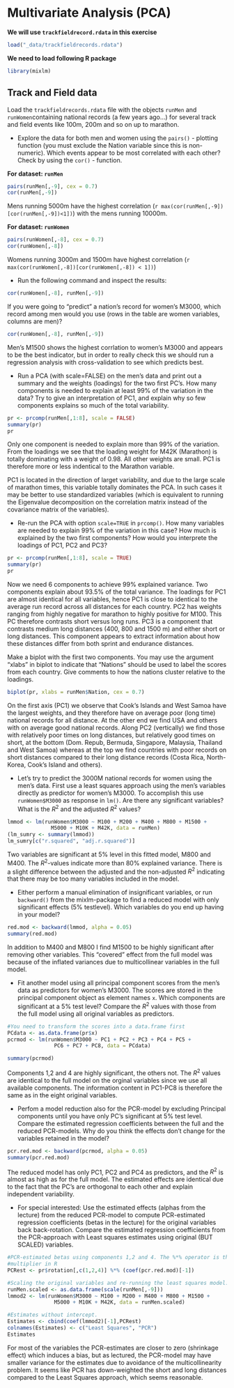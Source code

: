 # Multivariate Analysis (PCA)

**We will use `trackfieldrecord.rdata` in this exercise**

```r
load("_data/trackfieldrecords.rdata")
```

**We need to load following R package**

```r
library(mixlm)
```


## Track and Field data

Load the `trackfieldrecords.rdata` file with the objects `runMen` and `runWomen`containing national records (a few years ago...) for several track and field events like 100m, 200m and so on up to marathon. 

- Explore the data for both men and women using the `pairs()` - plotting function (you must exclude the Nation variable since this is non-numeric). Which events appear to be most correlated with each other? Check by using the `cor()` - function.

<div class="ans">

**For dataset: `runMen`**

```r
pairs(runMen[,-9], cex = 0.7)
cor(runMen[,-9])
```

Mens running 5000m have the highest correlation (`r max(cor(runMen[,-9])[cor(runMen[,-9])<1])`) with the mens running 10000m.

**For dataset: `runWomen`**

```r
pairs(runWomen[,-8], cex = 0.7)
cor(runWomen[,-8])
```

Womens running 3000m and 1500m have highest correlation (`r max(cor(runWomen[,-8])[cor(runWomen[,-8]) < 1])`)

</div>

- Run the following command and inspect the results: 

```r
cor(runWomen[,-8], runMen[,-9])
```

If you were going to "predict" a nation's record for women's M3000, which record among men would you use (rows in the table are women variables, columns are men)?

<div class="ans">

```r
cor(runWomen[,-8], runMen[,-9])
```

Men's M1500 shows the highest corrlation to women's M3000 and appears to be the best indicator, but in order to really check this we should run a regression analysis with cross-validation to see which predicts best.

</div>

- Run a PCA (with scale=FALSE) on the men's data and print out a summary and the weights (loadings) for the two first PC's. How many components is needed to explain at least 99% of the variation in the data? Try to give an interpretation of PC1, and explain why so few components explains so much of the total variability.

<div class="ans">

```r
pr <- prcomp(runMen[,1:8], scale = FALSE)
summary(pr)
pr
```

Only one component is needed to explain more than 99% of the variation. From the loadings we
see that the loading weight for M42K (Marathon) is totally dominating with a weight of 0.98. All other weights are small. PC1 is therefore more or less indentical to the Marathon variable.

PC1 is located in the direction of larget variability, and due to the large scale of marathon times, this variable totally dominates the PCA. In such cases it may be better to use standardized variables (which is equivalent to running the Eigenvalue decomposition on the correlation matrix instead of the covariance matrix of the variables).

</div>

- Re-run the PCA with option `scale=TRUE` in `prcomp()`. How many variables are needed to explain 99% of the variation in this case? How much is explained by the two first components?
  How would you interprete the loadings of PC1, PC2 and PC3?

<div class="ans">

```r
pr <- prcomp(runMen[,1:8], scale = TRUE)
summary(pr)
pr
```

Now we need 6 components to achieve 99% explained variance. Two components explain about 93.5% of the total variance. The loadings for PC1 are almost identical for all variables, hence PC1 is close to identical to the average run record across all distances for each country. PC2 has weights ranging from highly negative for marathon to highly positive for M100. This PC therefore contrasts short versus long runs. PC3 is a component that contrasts medium long distances (400, 800 and 1500 m) and either short or long distances. This component appears to extract information about how these distances differ from both sprint and endurance distances.

</div>


Make a biplot with the first two components. You may use the argument "xlabs" in biplot to indicate that "Nations" should be used to label the scores from each country. Give comments to how the nations cluster relative to the loadings.

<div class="ans">

```r
biplot(pr, xlabs = runMen$Nation, cex = 0.7)
```

On the first axis (PC1) we observe that Cook's Islands and West Samoa have the largest weights, and they therefore have on average poor (long time) national records for all distance. At the other end we find USA and others with on average good national records.
Along PC2 (vertically) we find those with relatively poor times on long distances, but relatively good times on short, at the bottom (Dom. Repub, Bermuda, Singapore, Malaysia, Thailand and West Samoa) whereas at the top we find countries with poor records on short distances compared to their long distance records (Costa Rica, North-Korea, Cook's Island and others).

</div>

- Let's try to predict the 3000M national records for women using the men's data. First use a least squares approach using the men's variables directly as predictor for women's M3000. To accomplish this use `runWomen$M3000` as response in `lm()`. Are there any significant variables? What is the $R^2$ and the adjusted $R^2$ values?

<div class="ans">

```r
lmmod <- lm(runWomen$M3000 ~ M100 + M200 + M400 + M800 + M1500 + 
              M5000 + M10K + M42K, data = runMen)
(lm_sumry <- summary(lmmod))
lm_sumry[c("r.squared", "adj.r.squared")]
```

Two variables are significant at 5% level in this fitted model, M800 and M400. The $R^2$-values indicate more than 80% explained variance. There is a slight difference between the adjusted and the non-adjusted $R^2$ indicating that there may be too many variables included in the model.

</div>

- Either perform a manual elimination of insignificant variables, or run `backward()` from the mixlm-package to find a reduced model with only significant effects (5% testlevel). Which variables do you end up having in your model?

<div class="ans">

```r
red.mod <- backward(lmmod, alpha = 0.05)
summary(red.mod)
```

In addition to M400 and M800 I find M1500 to be highly significant after removing other variables. This "covered" effect from the full model was because of the inflated variances due to multicollinear variables in the full model. 

</div>

- Fit another model using all principal component scores from the men's data as predictors for women's M3000. The scores are stored in the principal component object as element names `x`.
  Which components are significant at a 5% test level? Compare the $R^2$ values with those from the full model using all original variables as predictors.

<div class="ans">

```r
#You need to transform the scores into a data.frame first
PCdata <- as.data.frame(pr$x)
pcrmod <- lm(runWomen$M3000 ~ PC1 + PC2 + PC3 + PC4 + PC5 + 
               PC6 + PC7 + PC8, data = PCdata)

summary(pcrmod)
```

Components 1,2 and 4 are highly significant, the others not. The $R^2$ values are identical to the full model on the orginal variables since we use all available components. The information content in PC1-PC8 is therefore the same as in the eight original variables.

</div>


- Perfom a model reduction also for the PCR-model by excluding Principal components until you have only PC's significant at 5% test level. Compare the estimated regression coefficients between the full and the reduced PCR-models. Why do you think the effects don't change for the variables retained in the model?

<div class="ans">

```r
pcr.red.mod <- backward(pcrmod, alpha = 0.05)
summary(pcr.red.mod)
```

The reduced model has only PC1, PC2 and PC4 as predictors, and the $R^2$ is almost as high as for the full model. The estimated effects are identical due to the fact that the PC's are orthogonal to each other and explain independent variability. 

</div>

- For special interested: Use the estimated effects (alphas from the lecture) from the reduced PCR-model to compute PCR-estimated regression coefficients (betas in the lecture) for the original variables back back-rotation. Compare the estimated regression coefficients from the PCR-approach with Least squares estimates using original (BUT SCALED) variables.

<div class="ans">

```r
#PCR-estimated betas using components 1,2 and 4. The %*% operator is the inner-product
#multiplier in R
PCRest <- pr$rotation[,c(1,2,4)] %*% (coef(pcr.red.mod)[-1])

#Scaling the original variables and re-running the least squares model:
runMen.scaled <- as.data.frame(scale(runMen[,-9]))
lmmod2 <- lm(runWomen$M3000 ~ M100 + M200 + M400 + M800 + M1500 + 
               M5000 + M10K + M42K, data = runMen.scaled)

#Estimates without intercept.
Estimates <- cbind(coef(lmmod2)[-1],PCRest)
colnames(Estimates) <- c("Least Squares", "PCR")
Estimates
```

For most of the variables the PCR-estimates are closer to zero (shrinkage effect) which
induces a bias, but as lectured, the PCR-model may have smaller variance for the estimates due
to avoidance of the multicollinearity problem. It seems like PCR has down-weighted the short and long distances compared to the Least Squares approach, which seems reasonable.

</div>
